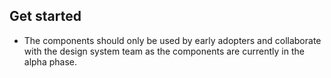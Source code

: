 ## Get started

* The components should only be used by early adopters and collaborate with the design system team as the components are currently in the alpha phase. 